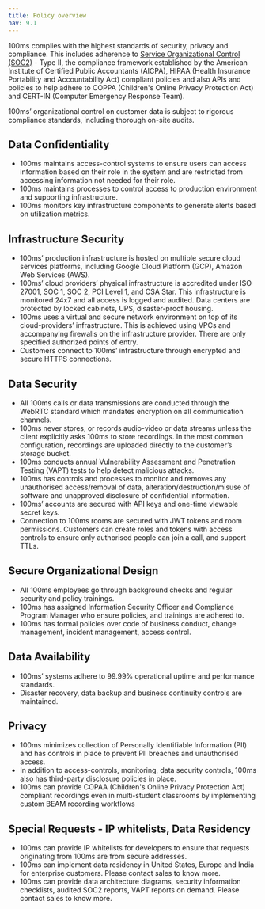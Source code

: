 ```yaml
---
title: Policy overview
nav: 9.1
---
```

100ms complies with the highest standards of security, privacy and compliance. This includes  adherence to [Service Organizational Control (SOC2)](https://soc2.co.uk/) - Type II, the compliance framework established by the American Institute of Certified Public Accountants (AICPA), HIPAA (Health Insurance Portability and Accountability Act) compliant policies and also APIs and policies to help adhere to COPPA (Children's Online Privacy Protection Act) and CERT-IN (Computer Emergency Response Team).

100ms’ organizational control on customer data is subject to rigorous compliance standards, including thorough on-site audits. 

## Data Confidentiality

- 100ms maintains access-control systems to ensure users can access information based on their role in the system and are restricted from accessing information not needed for their role.
- 100ms maintains processes to control access to production environment and supporting infrastructure.
- 100ms monitors key infrastructure components to generate alerts based on utilization metrics.

## Infrastructure Security

- 100ms’ production infrastructure is hosted on multiple secure cloud services platforms, including Google Cloud Platform (GCP), Amazon Web Services (AWS).
- 100ms’ cloud providers’ physical infrastructure is accredited under ISO 27001, SOC 1, SOC 2, PCI Level 1, and CSA Star. This infrastructure is monitored 24x7 and all access is logged and audited. Data centers are protected by locked cabinets, UPS, disaster-proof housing.
- 100ms uses a virtual and secure network environment on top of its cloud-providers’ infrastructure. This is achieved using VPCs and accompanying firewalls on the infrastructure provider. There are only specified authorized points of entry.
- Customers connect to 100ms’ infrastructure through encrypted and secure HTTPS connections.

## Data Security

- All 100ms calls or data transmissions are conducted through the WebRTC standard which mandates encryption on all communication channels.
- 100ms never stores, or records audio-video or data streams unless the client explicitly asks 100ms to store recordings. In the most common configuration, recordings are uploaded directly to the customer’s storage bucket.
- 100ms conducts annual Vulnerability Assessment and Penetration Testing (VAPT) tests to help detect malicious attacks.
- 100ms has controls and processes to monitor and removes any unauthorised access/removal of data, alteration/destruction/misuse of software and unapproved disclosure of confidential information.
- 100ms’ accounts are secured with API keys and one-time viewable secret keys.
- Connection to 100ms rooms are secured with JWT tokens and room permissions. Customers can create roles and tokens with access controls to ensure only authorised people can join a call, and support TTLs.

## Secure Organizational Design

- All 100ms employees go through background checks and regular security and policy trainings.
- 100ms has assigned Information Security Officer and Compliance Program Manager who ensure policies, and trainings are adhered to.
- 100ms has formal policies over code of business conduct, change management, incident management, access control.

## Data Availability

- 100ms’ systems adhere to 99.99% operational uptime and performance standards.
- Disaster recovery, data backup and business continuity controls are maintained.

## Privacy

- 100ms minimizes collection of Personally Identifiable Information (PII) and has controls in place to prevent PII breaches and unauthorised access.
- In addition to access-controls, monitoring, data security controls, 100ms also has third-party disclosure policies in place.
- 100ms can provide COPAA (Children's Online Privacy Protection Act) compliant recordings even in multi-student classrooms by implementing custom BEAM recording workflows

## Special Requests - IP whitelists, Data Residency

- 100ms can provide IP whitelists for developers to ensure that requests originating from 100ms are from secure addresses.
- 100ms can implement data residency in United States, Europe and India for enterprise customers. Please contact sales to know more.
- 100ms can provide data architecture diagrams, security information checklists, audited SOC2 reports, VAPT reports on demand. Please contact sales to know more.